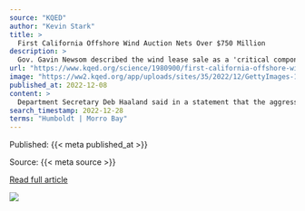 ```yaml
---
source: "KQED"
author: "Kevin Stark"
title: >
  First California Offshore Wind Auction Nets Over $750 Million
description: >
  Gov. Gavin Newsom described the wind lease sale as a 'critical component' of the state hitting its goal of 90% clean energy by 2035 in what he hailed as a 'new era of climate action.'
url: "https://www.kqed.org/science/1980900/first-california-offshore-wind-auction-nets-over-750-million"
image: "https://ww2.kqed.org/app/uploads/sites/35/2022/12/GettyImages-1407548832-1020x733.jpg"
published_at: 2022-12-08
content: >
  Department Secretary Deb Haaland said in a statement that the aggressive bidding is a signal of industry momentum around American offshore wind.  “A sustainable, clean energy future is within our gra… [+2662 chars]
search_timestamp: 2022-12-28
terms: "Humboldt | Morro Bay"
---
```



Published: {{< meta published_at >}}


Source: {{< meta source >}}


[Read full article]({{< meta url >}})



![](`r rmarkdown::metadata$image[1]`)
